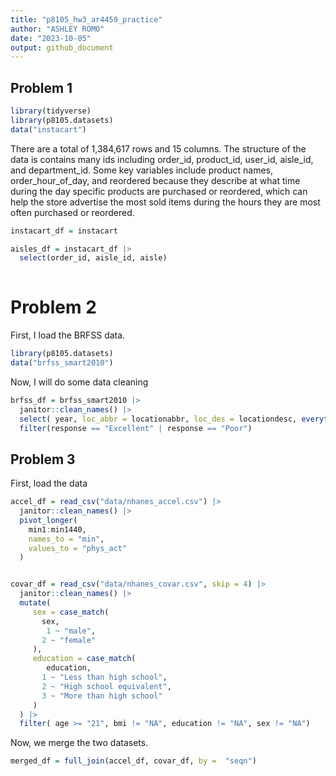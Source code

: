 ```yaml
---
title: "p8105_hw3_ar4459_practice"
author: "ASHLEY ROMO"
date: "2023-10-05"
output: github_document
---
```


## Problem 1

```r
library(tidyverse)
library(p8105.datasets)
data("instacart")
```

There are a total of 1,384,617 rows and 15 columns. The structure of the data is contains many ids including order_id, product_id, user_id, aisle_id, and department_id. Some key variables include product names, order_hour_of_day, and reordered because they describe at what time during the day specific products are purchased or reordered, which can help the store advertise the most sold items during the hours they are most often purchased or reordered.

```r
instacart_df = instacart

aisles_df = instacart_df |> 
  select(order_id, aisle_id, aisle) 
  


```







# Problem 2

First, I load the BRFSS data.

```r
library(p8105.datasets)
data("brfss_smart2010")
```

Now, I will do some data cleaning

```r
brfss_df = brfss_smart2010 |> 
  janitor::clean_names() |> 
  select( year, loc_abbr = locationabbr, loc_des = locationdesc, everything()) |> 
  filter(response == "Excellent" | response == "Poor")
```






## Problem 3

First, load the data

```r
accel_df = read_csv("data/nhanes_accel.csv") |> 
  janitor::clean_names() |> 
  pivot_longer(
    min1:min1440, 
    names_to = "min",
    values_to = "phys_act"
  )


covar_df = read_csv("data/nhanes_covar.csv", skip = 4) |> 
  janitor::clean_names() |> 
  mutate(
     sex = case_match(
       sex,
        1 ~ "male",
       2 ~ "female"
     ),
     education = case_match(
        education,
       1 ~ "Less than high school",
       2 ~ "High school equivalent",
       3 ~ "More than high school"
     )
  ) |> 
  filter( age >= "21", bmi != "NA", education != "NA", sex != "NA")

```

Now, we merge the two datasets. 

```r
merged_df = full_join(accel_df, covar_df, by =  "seqn")
```



